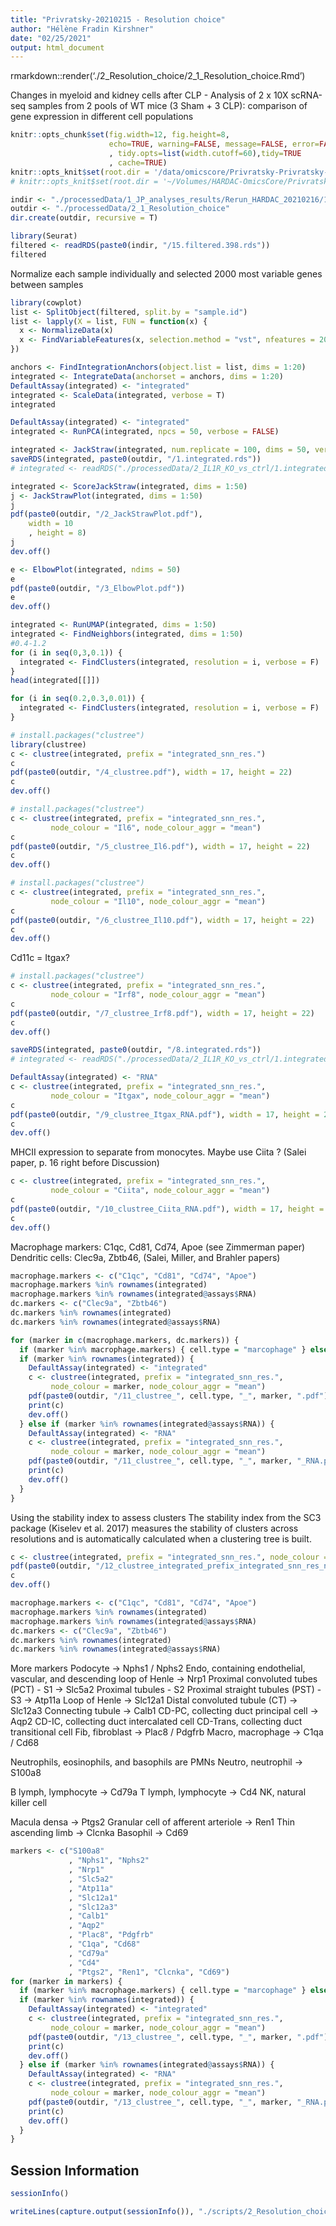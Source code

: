```yaml
---
title: "Privratsky-20210215 - Resolution choice"
author: "Hélène Fradin Kirshner"
date: "02/25/2021"
output: html_document
---
```


rmarkdown::render('./2_Resolution_choice/2_1_Resolution_choice.Rmd')

Changes in myeloid and kidney cells after CLP - Analysis of 2 x 10X scRNA-seq samples from 2 pools of WT mice (3 Sham + 3 CLP): comparison of gene expression in different cell populations
```r
knitr::opts_chunk$set(fig.width=12, fig.height=8,
                      echo=TRUE, warning=FALSE, message=FALSE, error=FALSE
                      , tidy.opts=list(width.cutoff=60),tidy=TRUE
                      , cache=TRUE)
knitr::opts_knit$set(root.dir = '/data/omicscore/Privratsky-Privratsky-20210215')
# knitr::opts_knit$set(root.dir = '~/Volumes/HARDAC-OmicsCore/Privratsky-Privratsky-20210215')
```

```r
indir <- "./processedData/1_JP_analyses_results/Rerun_HARDAC_20210216/1_QC_filtering_metrics"
outdir <- "./processedData/2_1_Resolution_choice"
dir.create(outdir, recursive = T)
```

```r
library(Seurat)
filtered <- readRDS(paste0(indir, "/15.filtered.398.rds"))
filtered
```

Normalize each sample individually and selected 2000 most variable genes between samples
```r
library(cowplot)
list <- SplitObject(filtered, split.by = "sample.id")
list <- lapply(X = list, FUN = function(x) {
  x <- NormalizeData(x)
  x <- FindVariableFeatures(x, selection.method = "vst", nfeatures = 2000)
})

anchors <- FindIntegrationAnchors(object.list = list, dims = 1:20)
integrated <- IntegrateData(anchorset = anchors, dims = 1:20)
DefaultAssay(integrated) <- "integrated"
integrated <- ScaleData(integrated, verbose = T)
integrated
```

```r
DefaultAssay(integrated) <- "integrated"
integrated <- RunPCA(integrated, npcs = 50, verbose = FALSE)
```

```r
integrated <- JackStraw(integrated, num.replicate = 100, dims = 50, verbose = T)
saveRDS(integrated, paste0(outdir, "/1.integrated.rds"))
# integrated <- readRDS("./processedData/2_IL1R_KO_vs_ctrl/1.integrated.56.rds")
```

```r
integrated <- ScoreJackStraw(integrated, dims = 1:50)
j <- JackStrawPlot(integrated, dims = 1:50)
j
pdf(paste0(outdir, "/2_JackStrawPlot.pdf"),
    width = 10
    , height = 8)
j
dev.off()
```

```r
e <- ElbowPlot(integrated, ndims = 50)
e
pdf(paste0(outdir, "/3_ElbowPlot.pdf"))
e
dev.off()
```

```r
integrated <- RunUMAP(integrated, dims = 1:50)
integrated <- FindNeighbors(integrated, dims = 1:50)
#0.4-1.2
for (i in seq(0,3,0.1)) {
  integrated <- FindClusters(integrated, resolution = i, verbose = F)
}
head(integrated[[]])
```

```r
for (i in seq(0.2,0.3,0.01)) {
  integrated <- FindClusters(integrated, resolution = i, verbose = F)
}
```

```r
# install.packages("clustree")
library(clustree)
c <- clustree(integrated, prefix = "integrated_snn_res.")
c
pdf(paste0(outdir, "/4_clustree.pdf"), width = 17, height = 22)
c
dev.off()
```

```r
# install.packages("clustree")
c <- clustree(integrated, prefix = "integrated_snn_res.",
         node_colour = "Il6", node_colour_aggr = "mean")
c
pdf(paste0(outdir, "/5_clustree_Il6.pdf"), width = 17, height = 22)
c
dev.off()
```

```r
# install.packages("clustree")
c <- clustree(integrated, prefix = "integrated_snn_res.",
         node_colour = "Il10", node_colour_aggr = "mean")
c
pdf(paste0(outdir, "/6_clustree_Il10.pdf"), width = 17, height = 22)
c
dev.off()
```

Cd11c = Itgax?
```r
# install.packages("clustree")
c <- clustree(integrated, prefix = "integrated_snn_res.",
         node_colour = "Irf8", node_colour_aggr = "mean")
c
pdf(paste0(outdir, "/7_clustree_Irf8.pdf"), width = 17, height = 22)
c
dev.off()
```

```r
saveRDS(integrated, paste0(outdir, "/8.integrated.rds"))
# integrated <- readRDS("./processedData/2_IL1R_KO_vs_ctrl/1.integrated.56.rds")
```

```r
DefaultAssay(integrated) <- "RNA"
c <- clustree(integrated, prefix = "integrated_snn_res.",
         node_colour = "Itgax", node_colour_aggr = "mean")
c
pdf(paste0(outdir, "/9_clustree_Itgax_RNA.pdf"), width = 17, height = 22)
c
dev.off()
```

MHCII expression to separate from monocytes. Maybe use Ciita ? (Salei paper, p. 16 right before Discussion)
```r
c <- clustree(integrated, prefix = "integrated_snn_res.",
         node_colour = "Ciita", node_colour_aggr = "mean")
c
pdf(paste0(outdir, "/10_clustree_Ciita_RNA.pdf"), width = 17, height = 22)
c
dev.off()
```

Macrophage markers: C1qc, Cd81, Cd74, Apoe (see Zimmerman paper)
Dendritic cells: Clec9a, Zbtb46, (Salei, Miller, and Brahler papers)

```r
macrophage.markers <- c("C1qc", "Cd81", "Cd74", "Apoe")
macrophage.markers %in% rownames(integrated)
macrophage.markers %in% rownames(integrated@assays$RNA)
dc.markers <- c("Clec9a", "Zbtb46")
dc.markers %in% rownames(integrated)
dc.markers %in% rownames(integrated@assays$RNA)
```

```r
for (marker in c(macrophage.markers, dc.markers)) {
  if (marker %in% macrophage.markers) { cell.type = "marcophage" } else { cell.type = "DC"}
  if (marker %in% rownames(integrated)) {
    DefaultAssay(integrated) <- "integrated"
    c <- clustree(integrated, prefix = "integrated_snn_res.",
         node_colour = marker, node_colour_aggr = "mean")
    pdf(paste0(outdir, "/11_clustree_", cell.type, "_", marker, ".pdf"), width = 17, height = 22)
    print(c)
    dev.off()
  } else if (marker %in% rownames(integrated@assays$RNA)) {
    DefaultAssay(integrated) <- "RNA"
    c <- clustree(integrated, prefix = "integrated_snn_res.",
         node_colour = marker, node_colour_aggr = "mean")
    pdf(paste0(outdir, "/11_clustree_", cell.type, "_", marker, "_RNA.pdf"), width = 17, height = 22)
    print(c)
    dev.off()
  }
}
```

Using the stability index to assess clusters
The stability index from the SC3 package (Kiselev et al. 2017) measures the stability of clusters across resolutions and is automatically calculated when a clustering tree is built.
```r
c <- clustree(integrated, prefix = "integrated_snn_res.", node_colour = "sc3_stability")
pdf(paste0(outdir, "/12_clustree_integrated_prefix_integrated_snn_res_node_colour_sc3_stability.pdf"), width = 17, height = 22)
c
dev.off()
```

```r
macrophage.markers <- c("C1qc", "Cd81", "Cd74", "Apoe")
macrophage.markers %in% rownames(integrated)
macrophage.markers %in% rownames(integrated@assays$RNA)
dc.markers <- c("Clec9a", "Zbtb46")
dc.markers %in% rownames(integrated)
dc.markers %in% rownames(integrated@assays$RNA)
```

More markers
Podocyte -> Nphs1 / Nphs2
Endo, containing endothelial, vascular, and descending loop of Henle -> Nrp1
Proximal convoluted tubes (PCT) - S1 -> Slc5a2
Proximal tubules - S2 
Proximal straight tubules (PST) - S3 -> Atp11a
Loop of Henle -> Slc12a1
Distal convoluted tubule (CT) -> Slc12a3
Connecting tubule -> Calb1
CD-PC, collecting duct principal cell -> Aqp2
CD-IC, collecting duct intercalated cell
CD-Trans, collecting duct transitional cell
Fib, fibroblast -> Plac8 / Pdgfrb
Macro, macrophage -> C1qa / Cd68

Neutrophils, eosinophils, and basophils are PMNs
Neutro, neutrophil -> S100a8

B lymph, lymphocyte -> Cd79a
T lymph, lymphocyte -> Cd4
NK, natural killer cell

Macula densa -> Ptgs2
Granular cell of afferent arteriole -> Ren1
Thin ascending limb -> Clcnka
Basophil -> Cd69

```r
markers <- c("S100a8"
             , "Nphs1", "Nphs2"
             , "Nrp1"
             , "Slc5a2"
             , "Atp11a"
             , "Slc12a1"
             , "Slc12a3"
             , "Calb1"
             , "Aqp2"
             , "Plac8", "Pdgfrb"
             , "C1qa", "Cd68"
             , "Cd79a"
             , "Cd4"
             , "Ptgs2", "Ren1", "Clcnka", "Cd69")
for (marker in markers) {
  if (marker %in% macrophage.markers) { cell.type = "marcophage" } else { cell.type = "DC"}
  if (marker %in% rownames(integrated)) {
    DefaultAssay(integrated) <- "integrated"
    c <- clustree(integrated, prefix = "integrated_snn_res.",
         node_colour = marker, node_colour_aggr = "mean")
    pdf(paste0(outdir, "/13_clustree_", cell.type, "_", marker, ".pdf"), width = 17, height = 22)
    print(c)
    dev.off()
  } else if (marker %in% rownames(integrated@assays$RNA)) {
    DefaultAssay(integrated) <- "RNA"
    c <- clustree(integrated, prefix = "integrated_snn_res.",
         node_colour = marker, node_colour_aggr = "mean")
    pdf(paste0(outdir, "/13_clustree_", cell.type, "_", marker, "_RNA.pdf"), width = 17, height = 22)
    print(c)
    dev.off()
  }
}
```

## Session Information
```r
sessionInfo()
```

```r
writeLines(capture.output(sessionInfo()), "./scripts/2_Resolution_choice/2_1_Resolution_choice.sessionInfo.txt")
```
